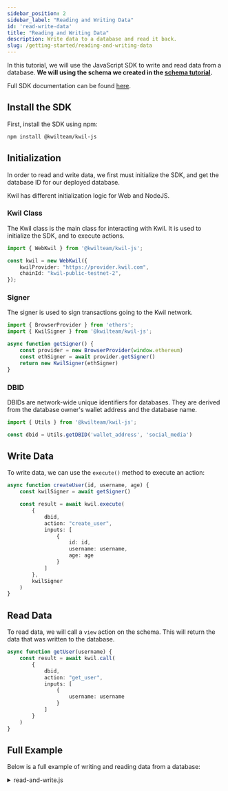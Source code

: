 ```yaml
---
sidebar_position: 2
sidebar_label: "Reading and Writing Data"
id: 'read-write-data'
title: "Reading and Writing Data"
description: Write data to a database and read it back.
slug: /getting-started/reading-and-writing-data
---
```


In this tutorial, we will use the JavaScript SDK to write and read data from a database.
**We will using the schema we created in the [schema tutorial](./creating-a-database).**

Full SDK documentation can be found [here](../sdks/js-ts/overview).

## Install the SDK

First, install the SDK using npm:

```bash
npm install @kwilteam/kwil-js
```

## Initialization

In order to read and write data, we first must initialize the SDK, and get the database ID for our deployed database.

Kwil has different initialization logic for Web and NodeJS.

### Kwil Class

The Kwil class is the main class for interacting with Kwil. It is used to initialize the SDK, and to execute actions.

```typescript
import { WebKwil } from '@kwilteam/kwil-js';

const kwil = new WebKwil({
    kwilProvider: "https://provider.kwil.com",
    chainId: "kwil-public-testnet-2",
});
```

### Signer

The signer is used to sign transactions going to the Kwil network.

```typescript
import { BrowserProvider } from 'ethers';
import { KwilSigner } from '@kwilteam/kwil-js';

async function getSigner() {
    const provider = new BrowserProvider(window.ethereum)
    const ethSigner = await provider.getSigner()
    return new KwilSigner(ethSigner)
}
```

### DBID

DBIDs are network-wide unique identifiers for databases.  They are derived from the database owner's wallet address and the database name.

```typescript
import { Utils } from '@kwilteam/kwil-js';

const dbid = Utils.getDBID('wallet_address', 'social_media')
```

## Write Data

To write data, we can use the `execute()` method to execute an action:

```typescript
async function createUser(id, username, age) {
    const kwilSigner = await getSigner()

    const result = await kwil.execute(
        {
            dbid,
            action: "create_user",
            inputs: [
                {
                    id: id,
                    username: username,
                    age: age
                }
            ]
        },
        kwilSigner
    )
}
```

## Read Data

To read data, we will call a `view` action on the schema.  This will return the data that was written to the database.

```typescript
async function getUser(username) {
    const result = await kwil.call(
        {
            dbid,
            action: "get_user",
            inputs: [
                {
                    username: username
                }
            ]
        }
    )
}
```

## Full Example

Below is a full example of writing and reading data from a database:

<details>
  <summary> read-and-write.js </summary>

```typescript showLineNumbers
import { BrowserProvider } from 'ethers';
import { WebKwil, KwilSigner, Utils } from '@kwilteam/kwil-js';

const kwil = new WebKwil({
    kwilProvider: "https://provider.kwil.com",
    chainId: "kwil-public-testnet-2",
});

const dbid = Utils.getDBID('wallet_address', 'social_media')

async function getSigner() {
    const provider = new BrowserProvider(window.ethereum)
    const ethSigner = await provider.getSigner()
    return new KwilSigner(ethSigner)
}

async function createUser(id, username, age) {
    const kwilSigner = await getSigner()

    const result = await kwil.execute(
        {
            dbid,
            action: "create_user",
            inputs: [
                {
                    id: id,
                    username: username,
                    age: age
                }
            ]
        },
        kwilSigner
    )
}

async function getUser(username) {
    const result = await kwil.call(
        {
            dbid,
            action: "get_user",
            inputs: [
                {
                    username: username
                }
            ]
        }
    )
}
```

</details>